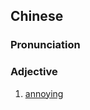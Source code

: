 {{also|膈应}}
==Chinese==
{{zh-forms|s=膈应}}

===Pronunciation===
{{zh-pron
|m=gèyìng,tl=y
|cat=a,v
}}

===Adjective===
{{zh-adj}}

# {{lb|zh|dialectal|Northern China}} [[annoying]]